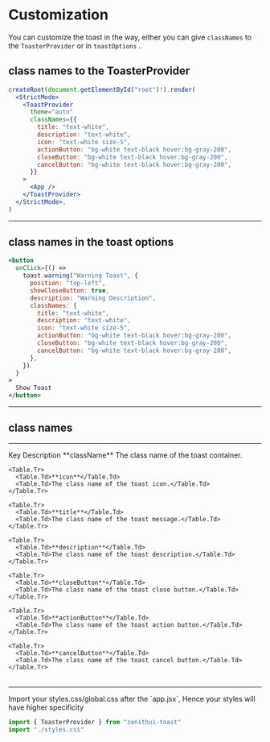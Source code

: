 
# Customization

You can customize the toast in the way, either you can give `classNames` to the `ToasterProvider` or in `toastOptions` .

## class names to the ToasterProvider

```jsx
createRoot(document.getElementById("root")!).render(
  <StrictMode>
    <ToastProvider
      theme="auto"
      classNames={{
        title: "text-white",
        description: "text-white",
        icon: "text-white size-5",
        actionButton: "bg-white text-black hover:bg-gray-200",
        closeButton: "bg-white text-black hover:bg-gray-200",
        cancelButton: "bg-white text-black hover:bg-gray-200",
      }}
    >
      <App />
    </ToastProvider>
  </StrictMode>,
)
```

---

## class names in the toast options

```jsx
<button
  onClick={() =>
    toast.warning("Warning Toast", {
      position: "top-left",
      showCloseButton: true,
      description: "Warning Description",
      classNames: {
        title: "text-white",
        description: "text-white",
        icon: "text-white size-5",
        actionButton: "bg-white text-black hover:bg-gray-200",
        closeButton: "bg-white text-black hover:bg-gray-200",
        cancelButton: "bg-white text-black hover:bg-gray-200",
      },
    })
  }
>
  Show Toast
</button>
```

---

## class names

---

<Table>
  <thead>
    <Table.Tr>
      <Table.Th>Key</Table.Th>
      <Table.Th>Description</Table.Th>
    </Table.Tr>
  </thead>
  <tbody>
    <Table.Tr>
      <Table.Td>**className**</Table.Td>
      <Table.Td>The class name of the toast container.</Table.Td>
    </Table.Tr>

    <Table.Tr>
      <Table.Td>**icon**</Table.Td>
      <Table.Td>The class name of the toast icon.</Table.Td>
    </Table.Tr>

    <Table.Tr>
      <Table.Td>**title**</Table.Td>
      <Table.Td>The class name of the toast message.</Table.Td>
    </Table.Tr>

    <Table.Tr>
      <Table.Td>**description**</Table.Td>
      <Table.Td>The class name of the toast description.</Table.Td>
    </Table.Tr>

    <Table.Tr>
      <Table.Td>**closeButton**</Table.Td>
      <Table.Td>The class name of the toast close button.</Table.Td>
    </Table.Tr>

    <Table.Tr>
      <Table.Td>**actionButton**</Table.Td>
      <Table.Td>The class name of the toast action button.</Table.Td>
    </Table.Tr>

    <Table.Tr>
      <Table.Td>**cancelButton**</Table.Td>
      <Table.Td>The class name of the toast cancel button.</Table.Td>
    </Table.Tr>

</tbody>
</Table>

---

<Callout type="info">
  Import your styles.css/global.css after the `app.jsx`, Hence your styles will
  have higher specificity
</Callout>

```jsx {2}
import { ToasterProvider } from "zenithui-toast"
import "./styles.css"
```
